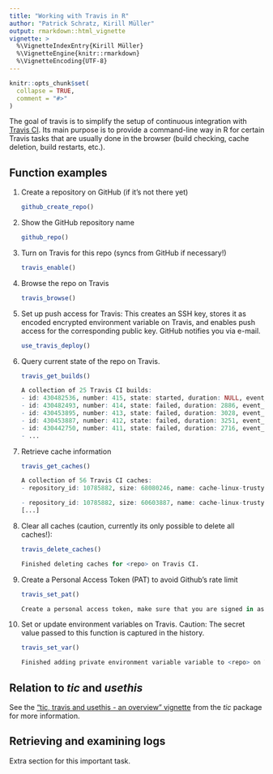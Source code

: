 ```yaml
---
title: "Working with Travis in R"
author: "Patrick Schratz, Kirill Müller"
output: rmarkdown::html_vignette
vignette: >
  %\VignetteIndexEntry{Kirill Müller}
  %\VignetteEngine{knitr::rmarkdown}
  %\VignetteEncoding{UTF-8}
---
```


```r
knitr::opts_chunk$set(
  collapse = TRUE,
  comment = "#>"
)
```

The goal of travis is to simplify the setup of continuous integration with [Travis CI](https://travis-ci.org/).
Its main purpose is to provide a command-line way in R for certain Travis tasks that are usually done in the browser (build checking, cache deletion, build restarts, etc.).

## Function examples

1. Create a repository on GitHub (if it's not there yet)

    ```r
    github_create_repo()
    ```

1. Show the GitHub repository name

    ```r
    github_repo()
    ```

1. Turn on Travis for this repo (syncs from GitHub if necessary!)

    ```r
    travis_enable()
    ```

1. Browse the repo on Travis

    ```r
    travis_browse()
    ```

1. Set up push access for Travis: This creates an SSH key, stores it as encoded
   encrypted environment variable on Travis, and enables push access for the
   corresponding public key. GitHub notifies you via e-mail.

    ```r
    use_travis_deploy()
    ```

1. Query current state of the repo on Travis.

    ```r
    travis_get_builds()
    
    A collection of 25 Travis CI builds:
    - id: 430482536, number: 415, state: started, duration: NULL, event_type: pull_request, ...
    - id: 430482493, number: 414, state: failed, duration: 2886, event_type: push, ...
    - id: 430453895, number: 413, state: failed, duration: 3028, event_type: pull_request, ...
    - id: 430453887, number: 412, state: failed, duration: 3251, event_type: push, ...
    - id: 430442750, number: 411, state: failed, duration: 2716, event_type: pull_request, ...
    - ...
    ```
    
1. Retrieve cache information 

    ```r
    travis_get_caches()
    
    A collection of 56 Travis CI caches:
    - repository_id: 10785882, size: 68080246, name: cache-linux-trusty-118a1ba90e288592bc83914310d60771d319c6a1e959176fb3aadede7b9782cb--R-3.5.0.tgz, branch: PR.64, last_modified: 2018-09-13T22:29:55Z, repo: list(`@type` = "repository", `@href` = "/repo/10785882", `@representation` = "minimal", id = 10785882, name = "tic", slug = "ropenscilabs/tic")
    
    - repository_id: 10785882, size: 60603887, name: cache-linux-trusty-e3b0c44298fc1c149afbf4c8996fb92427ae41e4649b934ca495991b7852b855--R-3.1.3.tgz, branch: PR.64, last_modified: 2018-09-13T22:27:07Z, repo: list(`@type` = "repository", `@href` = "/repo/10785882", `@representation` = "minimal", id = 10785882, name = "tic", slug = "ropenscilabs/tic")
    [...]
    ```
    
1. Clear all caches (caution, currently its only possible to delete all caches!):
    
    ```r
    travis_delete_caches()
    
    Finished deleting caches for <repo> on Travis CI.
    ```
    
1. Create a Personal Access Token (PAT) to avoid Github's rate limit

    ```r
    travis_set_pat()
    
    Create a personal access token, make sure that you are signed in as the correct user. The suggested description 'travis+tic for <repo>' has been copied to the clipboard. If you use this token only to avoid GitHubts rate limit, you can leave all scopes unchecked. Then, copy the new token to the clipboard, it will be detected and applied automatically. Please visit https://github.com/settings/tokens/new. A browser window will be opened. Waiting for PAT to appear on the clipboard. Detected PAT, clearing clipboard. Finished adding private environment variable GITHUB_PAT to <repo> on Travis CI.
    ```
    
1. Set or update environment variables on Travis. Caution: The secret value passed to this function is captured in the history.

    ```r
    travis_set_var()
    
    Finished adding private environment variable variable to <repo> on Travis CI.
    ```

## Relation to *tic* and *usethis* 

See the ["tic, travis and usethis - an overview" vignette](https://ropenscilabs.github.io/tic/articles/tic-usethis-travis.html) from the _tic_ package for more information.

## Retrieving and examining logs

Extra section for this important task.

